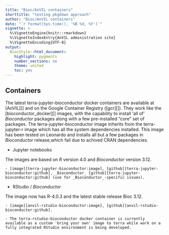 ```yaml
---
title: "Bioc/AnVIL containers"
shorttitle: "testing pkgdown approach"
author: "Bioc/AnVIL containers"
date: "`r format(Sys.time(), '%B %d, %Y')`"
vignette: >
  %\VignetteEngine{knitr::rmarkdown}
  %\VignetteIndexEntry{AnVIL administration site}
  %\VignetteEncoding{UTF-8}
output:
  BiocStyle::html_document:
    highlight: pygments
    number_sections: no
    theme: united
    toc: yes
---
```



## Containers

<a name="containers"></a>

The latest terra-jupyter-bioconductor docker containers are available
at [AnVIL][] and on the Google Container Registry ([gcr][]). They work
like the [bioconductor_docker][] images, with the capability to
install 'all of' _Bioconductor_ packages along with a few
pre-installed "core" set of packages. The terra-jupyter-bioconductor
image inherits from the terra-jupyter-r image which has all the system
dependencies installed. This image has been tested on Leonardo and
installs all but a few packages in _Bioconductor_ release,which
fail due to achived CRAN dependencies.

- Jupyter notebooks

The images are based on _R_ version 4.0 and _Bioconductor_ version
3.12.

    - [image][terra-jupyter-bioconductor:image], [github][terra-jupyter-bioconductor:github], _Bioconductor_ [github][terra-jupyter-bioconductor:github] (use for _Bioconductor_-specific issues).

- RStudio / _Bioconductor_

The image now has R-4.0.3 and the latest stable release Bioc 3.12.

    - [image][anvil-rstudio-bioconductor:image], [github][anvil-rstudio-bioconductor:github].

    - The terra-rstudio-bioconductor docker container is currently available as a custom 'bring your own' image to terra while work on a fully integrated RStudio environment is being developed.

